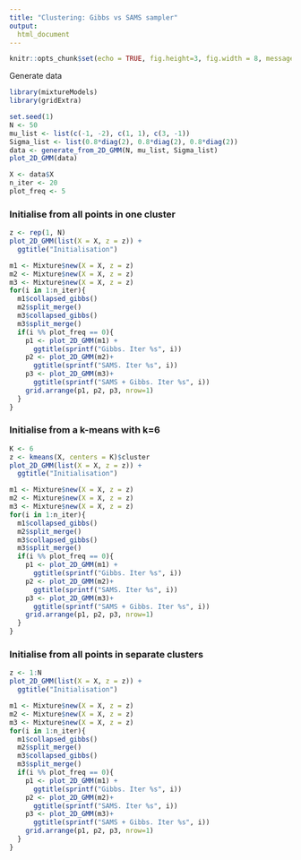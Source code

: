 ```yaml
---
title: "Clustering: Gibbs vs SAMS sampler"
output: 
  html_document
---
```


```r
knitr::opts_chunk$set(echo = TRUE, fig.height=3, fig.width = 8, message = FALSE, warning = FALSE)
```

Generate data

```r
library(mixtureModels)
library(gridExtra)

set.seed(1)
N <- 50
mu_list <- list(c(-1, -2), c(1, 1), c(3, -1))
Sigma_list <- list(0.8*diag(2), 0.8*diag(2), 0.8*diag(2))
data <- generate_from_2D_GMM(N, mu_list, Sigma_list)
plot_2D_GMM(data)

X <- data$X
n_iter <- 20
plot_freq <- 5
```

### Initialise from all points in one cluster

```r
z <- rep(1, N)
plot_2D_GMM(list(X = X, z = z)) + 
  ggtitle("Initialisation")
```

```r
m1 <- Mixture$new(X = X, z = z)
m2 <- Mixture$new(X = X, z = z)
m3 <- Mixture$new(X = X, z = z)
for(i in 1:n_iter){
  m1$collapsed_gibbs()
  m2$split_merge()
  m3$collapsed_gibbs()
  m3$split_merge()
  if(i %% plot_freq == 0){
    p1 <- plot_2D_GMM(m1) + 
      ggtitle(sprintf("Gibbs. Iter %s", i))
    p2 <- plot_2D_GMM(m2)+ 
      ggtitle(sprintf("SAMS. Iter %s", i))
    p3 <- plot_2D_GMM(m3)+ 
      ggtitle(sprintf("SAMS + Gibbs. Iter %s", i))
    grid.arrange(p1, p2, p3, nrow=1)
  }
}
```

### Initialise from a k-means with k=6

```r
K <- 6
z <- kmeans(X, centers = K)$cluster
plot_2D_GMM(list(X = X, z = z)) + 
  ggtitle("Initialisation")
```

```r
m1 <- Mixture$new(X = X, z = z)
m2 <- Mixture$new(X = X, z = z)
m3 <- Mixture$new(X = X, z = z)
for(i in 1:n_iter){
  m1$collapsed_gibbs()
  m2$split_merge()
  m3$collapsed_gibbs()
  m3$split_merge()
  if(i %% plot_freq == 0){
    p1 <- plot_2D_GMM(m1) + 
      ggtitle(sprintf("Gibbs. Iter %s", i))
    p2 <- plot_2D_GMM(m2)+ 
      ggtitle(sprintf("SAMS. Iter %s", i))
    p3 <- plot_2D_GMM(m3)+ 
      ggtitle(sprintf("SAMS + Gibbs. Iter %s", i))
    grid.arrange(p1, p2, p3, nrow=1)
  }
}
```

### Initialise from all points in separate clusters

```r
z <- 1:N
plot_2D_GMM(list(X = X, z = z)) + 
  ggtitle("Initialisation")
```

```r
m1 <- Mixture$new(X = X, z = z)
m2 <- Mixture$new(X = X, z = z)
m3 <- Mixture$new(X = X, z = z)
for(i in 1:n_iter){
  m1$collapsed_gibbs()
  m2$split_merge()
  m3$collapsed_gibbs()
  m3$split_merge()
  if(i %% plot_freq == 0){
    p1 <- plot_2D_GMM(m1) + 
      ggtitle(sprintf("Gibbs. Iter %s", i))
    p2 <- plot_2D_GMM(m2)+ 
      ggtitle(sprintf("SAMS. Iter %s", i))
    p3 <- plot_2D_GMM(m3)+ 
      ggtitle(sprintf("SAMS + Gibbs. Iter %s", i))
    grid.arrange(p1, p2, p3, nrow=1)
  }
}
```
